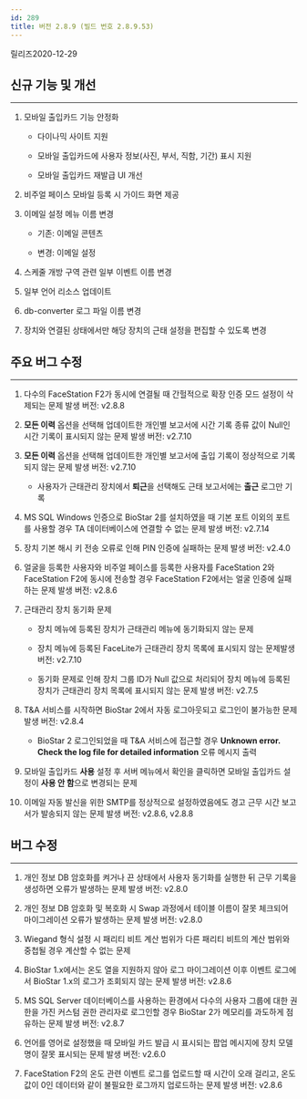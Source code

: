 ```yaml
---
id: 289
title: 버전 2.8.9 (빌드 번호 2.8.9.53)
---
```


릴리즈<Separator/>2020-12-29

## 신규 기능 및 개선

---

1. 모바일 출입카드 기능 안정화

    * 다이나믹 사이트 지원
    
    * 모바일 출입카드에 사용자 정보(사진, 부서, 직함, 기간) 표시 지원

    * 모바일 출입카드 재발급 UI 개선

1. 비주얼 페이스 모바일 등록 시 가이드 화면 제공

1. 이메일 설정 메뉴 이름 변경

    * 기존: 이메일 콘텐츠

    * 변경: 이메일 설정

1. 스케줄 개방 구역 관련 일부 이벤트 이름 변경

1. 일부 언어 리소스 업데이트

1. db-converter 로그 파일 이름 변경

1. 장치와 연결된 상태에서만 해당 장치의 근태 설정을 편집할 수 있도록 변경

## 주요 버그 수정

---

<BugLists>

1. 다수의 FaceStation F2가 동시에 연결될 때 간헐적으로 확장 인증 모드 설정이 삭제되는 문제 <Badge>발생 버전: v2.8.8</Badge>

1. **모든 이력** 옵션을 선택해 업데이트한 개인별 보고서에 시간 기록 종류 값이 Null인 시간 기록이 표시되지 않는 문제 <Badge>발생 버전: v2.7.10</Badge>

1. **모든 이력** 옵션을 선택해 업데이트한 개인별 보고서에 출입 기록이 정상적으로 기록되지 않는 문제 <Badge>발생 버전: v2.7.10</Badge>

    * 사용자가 근태관리 장치에서 **퇴근**을 선택해도 근태 보고서에는 **출근** 로그만 기록

1. MS SQL Windows 인증으로 BioStar 2를 설치하였을 때 기본 포트 이외의 포트를 사용할 경우 TA 데이터베이스에 연결할 수 없는 문제 <Badge>발생 버전: v2.7.14</Badge>

1. 장치 기본 해시 키 전송 오류로 인해 PIN 인증에 실패하는 문제 <Badge>발생 버전: v2.4.0</Badge>

1. 얼굴을 등록한 사용자와 비주얼 페이스를 등록한 사용자를 FaceStation 2와 FaceStation F2에 동시에 전송할 경우 FaceStation F2에서는 얼굴 인증에 실패하는 문제
<Badge>발생 버전: v2.8.6</Badge>

1. 근태관리 장치 동기화 문제

    * 장치 메뉴에 등록된 장치가 근태관리 메뉴에 동기화되지 않는 문제
    
    * 장치 메뉴에 등록된 FaceLite가 근태관리 장치 목록에 표시되지 않는 문제<Badge>발생 버전: v2.7.10</Badge>

    * 동기화 문제로 인해 장치 그룹 ID가 Null 값으로 처리되어 장치 메뉴에 등록된 장치가 근태관리 장치 목록에 표시되지 않는 문제 <Badge>발생 버전: v2.7.5</Badge>

1. T&A 서비스를 시작하면 BioStar 2에서 자동 로그아웃되고 로그인이 불가능한 문제 <Badge>발생 버전: v2.8.4</Badge>

    * BioStar 2 로그인되었을 때 T&A 서비스에 접근할 경우 **Unknown error. Check the log file for detailed information** 오류 메시지 출력

1. 모바일 출입카드 **사용** 설정 후 서버 메뉴에서 확인을 클릭하면 모바일 출입카드 설정이 **사용 안 함**으로 변경되는 문제 

1. 이메일 자동 발신을 위한 SMTP를 정상적으로 설정하였음에도 경고 근무 시간 보고서가 발송되지 않는 문제 <Badge>발생 버전: v2.8.6, v2.8.8</Badge>

</BugLists>

## 버그 수정

---

<BugLists>

1. 개인 정보 DB 암호화를 켜거나 끈 상태에서 사용자 동기화를 실행한 뒤 근무 기록을 생성하면 오류가 발생하는 문제 <Badge>발생 버전: v2.8.0</Badge>

1. 개인 정보 DB 암호화 및 복호화 시 Swap 과정에서 테이블 이름이 잘못 체크되어 마이그레이션 오류가 발생하는 문제 <Badge>발생 버전: v2.8.0</Badge>

1. Wiegand 형식 설정 시 패리티 비트 계산 범위가 다른 패리티 비트의 계산 범위와 중첩될 경우 계산할 수 없는 문제

1. BioStar 1.x에서는 온도 열을 지원하지 않아 로그 마이그레이션 이후 이벤트 로그에서 BioStar 1.x의 로그가 조회되지 않는 문제 <Badge>발생 버전: v2.8.6</Badge>

1. MS SQL Server 데이터베이스를 사용하는 환경에서 다수의 사용자 그룹에 대한 권한을 가진 커스텀 권한 관리자로 로그인할 경우 BioStar 2가 메모리를 과도하게 점유하는 문제 <Badge>발생 버전: v2.8.7</Badge>

1. 언어를 영어로 설정했을 때 모바일 카드 발급 시 표시되는 팝업 메시지에 장치 모델명이 잘못 표시되는 문제 <Badge>발생 버전: v2.6.0</Badge>

1. FaceStation F2의 온도 관련 이벤트 로그를 업로드할 때 시간이 오래 걸리고, 온도 값이 0인 데이터와 같이 불필요한 로그까지 업로드하는 문제 <Badge>발생 버전: v2.8.6</Badge>

</BugLists>